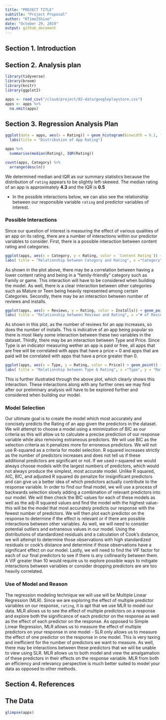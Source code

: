 ```yaml
---
title: "PROJECT TITLE"
subtitle: "Project Proposal"
author: "RTime2Shine"
date: "October 29, 2019"
output: github_document
---
```


## Section 1. Introduction




## Section 2. Analysis plan
```r
library(tidyverse)
library(broom)
library(knitr) 
library(ggplot2)
```

```r
apps <- read_csv("/cloud/project/02-data/googleplaystore.csv")
apps <- apps %>%
  na.omit(apps)
```



## Section 3. Regression Analysis Plan

```r
ggplot(data = apps, aes(x = Rating)) + geom_histogram(binwidth = 0.1, fill = "blue") + xlim(0,5) +
  labs(title = "Distribution of App Rating")
```

```r
apps %>% 
  summarise(median(Rating), IQR(Rating))
```

```r
count(apps, Category) %>% 
  arrange(desc(n)) 
```

We determined median and IQR as our summary statistics because the distribution of `rating` appears to be slightly left-skewed. The median rating of an app is approximately **4.3** and the IQR is **0.5**

- In the possible interactions below, we can also see the relationship between our responsible variable `rating` and predictor variables of interest. 



### Possible Interactions
Since our question of interest is measuring the effect of various qualities of an app on its rating, there are a number of interactions within our predictor variables to consider. First, there is a possible interaction between content rating and categories. 

```r
ggplot(apps, aes(x = Category, y = Rating, color = `Content Rating`)) + geom_point() +
labs( title = "Relationship between Category and Rating", x ="Category", y = "Rating out of 5")
```

As shown in the plot above, there may be a correlation between having a lower content rating and being in a “family-friendly” category such as Family or game. This interaction will have to be considered when building the model. As well, there is a clear interaction between other categories such as Mature or Teen being heavily represented among certain Categories. Secondly, there may be an interaction between number of reviews and installs. 

```r
ggplot(apps, aes(x = Reviews, y = Rating, color = Installs)) + geom_point() +
labs( title = "Relationship between Reviews and Rating", x ="# of Reviews ", y = "Rating out of 5")
```

As shown in this plot, as the number of reviews for an app increases, so does the number of installs. This is indicative of an app being popular so there is most likely some interaction between these two variables in the dataset. Thirdly, there may be an interaction between Type and Price. Since Type is an indicator measuring wether an app is paid or free, all apps that are free will be correlated with apps that have a price = 0 and apps that are paid will be correlated with apps that have a price greater than 0. 

```r
ggplot(apps, aes(x = Type, y = Rating, color = Price)) + geom_point() +
labs( title = "Relationship between Type & Rating", x ="Type", y = "Rating out of 5")
```

This is further illustrated through the above plot, which clearly shows this interaction. These interactions along with any further ones we may find after our preliminary analysis will have to be explored further and considered when building our model. 

### Model Selection

Our ultimate goal is to create the model which most accurately and concisely predicts the Rating of an app given the predictors in the dataset. We will attempt to choose a model using a minimization of BIC as our criteria as this will allow us to calculate a precise prediction of our response variable while also removing extraneous predictors. We will use BIC as the selection criteria as it penalizes more for erroneous predictors. We will not use R-squared as a criteria for model selection. R squared increases strictly as the number of predictors increases and does not tell us if these additional predictors are significant or not. If we used r-squared we would always choose models with the largest numbers of predictors, which would not always produce the simplest, most accurate model. Unlike R squared, AIC, BIC, and adjusted R squared do penalize for insignificant predictors and can give us a better idea of which predictors actually contribute to the response variable. In order to find our final model, we will use a process of backwards selection slowly adding a combination of relevant predictors into our model. We will then check the BIC values for each of these models as well as the adj-R squared values and find the model with the highest value- this will be the model that most accurately predicts our response with the fewest number of predictors. We will then plot each predictor on the response to determine if the effect is relevant or if there are possible interactions between other variables. As well, we will need to consider potential outliers and extraneous values in our model. Using the distributions of standardized residuals and a calculation of Cook’s distance, we will attempt to determine those observations with high standardized residuals or cook’s distance and determine if those observations have a significant effect on our model. Lastly, we will need to find the VIF factor for each of our final predictors to see if there is any collinearity between them. A VIF greater than 10 would require us to explore possible ways to mitigate interactions between variables or consider dropping predictors are are too heavily correlated. 

### Use of Model and Reason

The regression modeling technique we will use will be Multiple Linear Regression (MLR). Since we are exploring the effect of multiple predictor variables on our response, `rating`, it is apt that we use MLR to model our data. MLR allows us to see the effect of multiple predictors on a response and explore both the significance of each predictor on the response as well as the effect of each predictor on the response. As opposed to Simple Linear Regression, MLR allows us to measure the effect of multiple predictors on your response in one model - SLR only allows us to measure the effect of one predictor on the response in one model. This is very taxing and inefficient for the number of predictors we want to measure. As well, there may be interactions between these predictors that we will be unable to view using SLR. MLR allows us to both model and view the amalgamation of these predictors in their effects on the response variable. MLR from both an efficiency and relevancy perspective is much better suited to model your data as opposed to other methods. 

## Section 4. References

## The Data
```r
glimpse(apps)
```